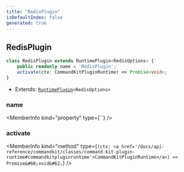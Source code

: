 ```yaml
---
title: "RedisPlugin"
isDefaultIndex: false
generated: true
---
```



<!-- This file was generated from the CommandKit source. Do not modify. Instead, re-run the "docgen" script -->


## RedisPlugin

<GenerationInfo sourceFile="packages/redis/src/index.ts" sourceLine="137" packageName="@commandkit/redis" />



```ts title="Signature"
class RedisPlugin extends RuntimePlugin<RedisOptions> {
    public readonly name = 'RedisPlugin';
    activate(ctx: CommandKitPluginRuntime) => Promise<void>;
}
```
* Extends: <code><a href='/docs/api-reference/commandkit/classes/runtime-plugin#runtimeplugin'>RuntimePlugin</a>&#60;RedisOptions&#62;</code>



<div className="members-wrapper">

### name

<MemberInfo kind="property" type={``}   />


### activate

<MemberInfo kind="method" type={`(ctx: <a href='/docs/api-reference/commandkit/classes/command-kit-plugin-runtime#commandkitpluginruntime'>CommandKitPluginRuntime</a>) => Promise&#60;void&#62;`}   />




</div>
